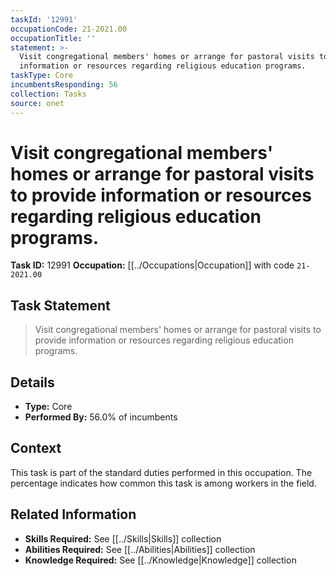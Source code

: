 ```yaml
---
taskId: '12991'
occupationCode: 21-2021.00
occupationTitle: ''
statement: >-
  Visit congregational members' homes or arrange for pastoral visits to provide
  information or resources regarding religious education programs.
taskType: Core
incumbentsResponding: 56
collection: Tasks
source: onet
---
```

# Visit congregational members' homes or arrange for pastoral visits to provide information or resources regarding religious education programs.

**Task ID:** 12991
**Occupation:** [[../Occupations|Occupation]] with code `21-2021.00`

## Task Statement

> Visit congregational members' homes or arrange for pastoral visits to provide information or resources regarding religious education programs.

## Details

- **Type:** Core
- **Performed By:** 56.0% of incumbents

## Context

This task is part of the standard duties performed in this occupation. The percentage indicates how common this task is among workers in the field.

## Related Information

- **Skills Required:** See [[../Skills|Skills]] collection
- **Abilities Required:** See [[../Abilities|Abilities]] collection
- **Knowledge Required:** See [[../Knowledge|Knowledge]] collection
